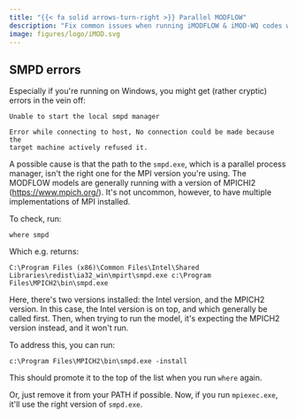 ```yaml
---
title: "{{< fa solid arrows-turn-right >}} Parallel MODFLOW"
description: "Fix common issues when running iMODFLOW & iMOD-WQ codes with MPI."
image: figures/logo/iMOD.svg
---
```


## SMPD errors

Especially if you\'re running on Windows, you might get (rather cryptic)
errors in the vein off:

``` console
Unable to start the local smpd manager
```

``` console
Error while connecting to host, No connection could be made because the
target machine actively refused it.
```

A possible cause is that the path to the `smpd.exe`, which is a parallel
process manager, isn\'t the right one for the MPI version you\'re using.
The MODFLOW models are generally running with a version of MPICHI2
(<https://www.mpich.org/>). It\'s not uncommon, however, to have
multiple implementations of MPI installed.

To check, run:

``` console
where smpd
```

Which e.g. returns:

``` console
C:\Program Files (x86)\Common Files\Intel\Shared Libraries\redist\ia32_win\mpirt\smpd.exe c:\Program
Files\MPICH2\bin\smpd.exe
```

Here, there\'s two versions installed: the Intel version, and the MPICH2
version. In this case, the Intel version is on top, and which generally
be called first. Then, when trying to run the model, it\'s expecting the
MPICH2 version instead, and it won\'t run.

To address this, you can run:

``` console
c:\Program Files\MPICH2\bin\smpd.exe -install
```

This should promote it to the top of the list when you run `where`
again.

Or, just remove it from your PATH if possible. Now, if you run
`mpiexec.exe`, it\'ll use the right version of `smpd.exe`.
